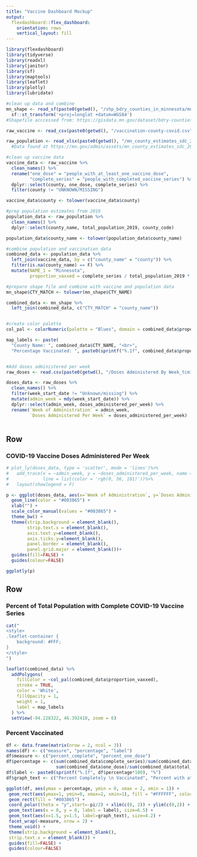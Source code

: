 ```yaml
---
title: "Vaccine Dashboard Mockup"
output: 
  flexdashboard::flex_dashboard:
    orientation: rows
    vertical_layout: fill
---
```


```r
library(flexdashboard)
library(tidyverse)
library(readxl)
library(janitor)
library(sf)
library(maptools)
library(leaflet)
library(plotly)
library(lubridate)
```

```r
#clean up data and combine
mn_shape <- read_sf(paste0(getwd(), "/shp_bdry_counties_in_minnesota/mn_county_boundaries_500.shp")) %>%
  sf::st_transform('+proj=longlat +datum=WGS84')
#Shapefile acccessed from: https://gisdata.mn.gov/dataset/bdry-counties-in-minnesota

raw_vaccine <- read_csv(paste0(getwd(), "/vaccination-county-covid.csv")) #data accessed from https://mn.gov/covid19/assets/People%20Vaccinated%2C%20By%20County_tcm1148-467651.csv on 9/18/21

raw_population <- read_xlsx(paste0(getwd(), "/mn_county_estimates_sdc_2019_tcm36-442553.xlsx"), sheet = "COUNTY_ESTIMATES_2019")
  #Data found at https://mn.gov/admin/assets/mn_county_estimates_sdc_2019_tcm36-442553.xlsx

#clean up vaccine data 
vaccine_data <- raw_vaccine %>%
  clean_names() %>%
  rename("one_dose" = "people_with_at_least_one_vaccine_dose", 
         "complete_series" = "people_with_completed_vaccine_series") %>%
  dplyr::select(county, one_dose, complete_series) %>%
  filter(county != "UNKNOWN/MISSING")

vaccine_data$county <- tolower(vaccine_data$county)

#prep population estimates from 2019
population_data <- raw_population %>%
  clean_names() %>%
  dplyr::select(county_name, total_population_2019, county_code)

population_data$county_name <- tolower(population_data$county_name)

#combine population and vaccination data
combined_data <- population_data %>%
  left_join(vaccine_data, by = c("county_name" = "county")) %>%
  filter(is.na(county_name) == F) %>%
  mutate(NAME_1 = "Minnesota", 
         proportion_vaxxed = complete_series / total_population_2019 * 100)

#prepare shape file and combine with vaccine and population data 
mn_shape$CTY_MATCH <- tolower(mn_shape$CTY_NAME)

combined_data <- mn_shape %>%
  left_join(combined_data, c("CTY_MATCH" = "county_name"))


#create color palette
col_pal <- colorNumeric(palette = "Blues", domain = combined_data$proportion_vaxxed)

map_labels <- paste(
  "County Name: ", combined_data$CTY_NAME, "<br>", 
  "Percentage Vaccinated: ", paste0(sprintf("%.1f", combined_data$proportion_vaxxed), "%")) %>% lapply(htmltools::HTML)


#Add doses administered per week
raw_doses <- read.csv(paste0(getwd(), "/Doses Administered By Week_tcm1148-462844.csv"))

doses_data <- raw_doses %>%
  clean_names() %>%
  filter(week_start_date != "Unknown/missing") %>%
  mutate(admin_week = mdy(week_start_date)) %>%
  dplyr::select(admin_week, doses_administered_per_week) %>%
  rename(`Week of Administration` = admin_week, 
         `Doses Administered Per Week` = doses_administered_per_week)
  
```


Row {data-width=650}
-----------------------------------------------------------------------

### COVID-19 Vaccine Doses Administered Per Week

```r
# plot_ly(doses_data, type = 'scatter', mode = 'lines')%>%
#   add_trace(x = ~admin_week, y = ~doses_administered_per_week, name = 'Weekly Doses', 
#             line = list(color = 'rgb(0, 56, 101)'))%>%
#   layout(showlegend = F)

p <- ggplot(doses_data, aes(x=`Week of Administration`, y=`Doses Administered Per Week`, group = 1)) +
  geom_line(color = "#003865") + 
  xlab("") + 
  scale_color_manual(values = "#003865") + 
  theme_bw() + 
  theme(strip.background = element_blank(),
        strip.text.x = element_blank(),
        axis.text.y=element_blank(),
        axis.ticks.y=element_blank(), 
        panel.border = element_blank(), 
        panel.grid.major = element_blank())+
  guides(fill=FALSE) +
  guides(colour=FALSE)

ggplotly(p)
```

Row {data-width=350, data-height=700}
-----------------------------------------------------------------------

### Percent of Total Population with Complete COVID-19 Vaccine Series

```r
cat("
<style>
.leaflet-container {
    background: #FFF;
}
</style>
")
```

```r
leaflet(combined_data) %>%
  addPolygons(
    fillColor = ~col_pal(combined_data$proportion_vaxxed), 
    stroke = TRUE, 
    color = 'White', 
    fillOpacity = 1,
    weight = 1, 
    label = map_labels
  ) %>%
  setView(-94.228322, 46.392410, zoom = 6)
```

### Percent Vaccinated

```r
df <- data.frame(matrix(nrow = 2, ncol = 3))
names(df) <- c("measure", "percentage", "label")
df$measure <- c("percent_complete", "percent_one_dose")
df$percentage <- c(sum(combined_data$complete_series)/sum(combined_data$total_population_2019), 
                   sum(combined_data$one_dose)/sum(combined_data$total_population_2019))
df$label <- paste0(sprintf("%.1f", df$percentage*100), "%")
df$graph_text <- c("Percent Completely \n Vaccinated", "Percent with at \n Least One Dose")

ggplot(df, aes(ymax = percentage, ymin = 0, xmax = 2, xmin = 1)) +
 geom_rect(aes(ymax=1, ymin=0, xmax=2, xmin=1), fill = "#FFFFFF", color="black") +
 geom_rect(fill = "#003865") + 
 coord_polar(theta = "y",start=-pi/2) + xlim(c(0, 2)) + ylim(c(0,2)) +
 geom_text(aes(x = 0, y = 0, label = label), size=6.5) +
 geom_text(aes(x=1.5, y=1.5, label=graph_text), size=4.2) + 
 facet_wrap(~measure, nrow = 2) +
 theme_void() + 
 theme(strip.background = element_blank(),
 strip.text.x = element_blank()) +
 guides(fill=FALSE) +
 guides(colour=FALSE)

```


